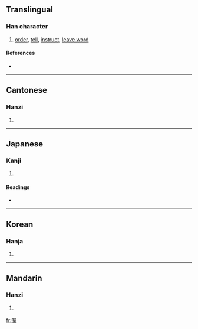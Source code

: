 {{see|嘱}}
==Translingual==

===Han character===
{{Han char|rn=30|rad=口|as=21|sn=24|four=6702<sub>7</sub>|canj=口尸水戈 (RSEI)}}

# [[order]], [[tell]], [[instruct]], [[leave word]]

====References====
* {{Han ref|kx=0215.290|dkj=04654|dj=0438.360|hdz=10709.150|uh=56D1|ud=22225|bh=C5F1|bd=50673}}

----

==Cantonese==

===Hanzi===
{{yue-hanzi|jyut=|y=juk1}}

# {{defn|Cantonese}}

----

==Japanese==

===Kanji===
{{ja-kanji|grade=|rs=口21}}

# {{defn|Japanese}}

====Readings====
* {{ja-readings|on=[[しょく]] (shoku)|kun=[[たのむ]] (tanomu)}}

----

==Korean==

===Hanja===
{{ko-hanja|hangeul=[[촉]]|rv=chok|mr=ch'ok}}

# {{defn|Korean}}

----

==Mandarin==

===Hanzi===
{{cmn-hanzi|sim=嘱|pin=[[nān]] ([[nan1]]), [[zhǔ]] ([[zhu3]])|wg=nan<sup>1</sup>, chu<sup>3</sup>}}

# {{defn|Mandarin}}

[[fr:囑]]